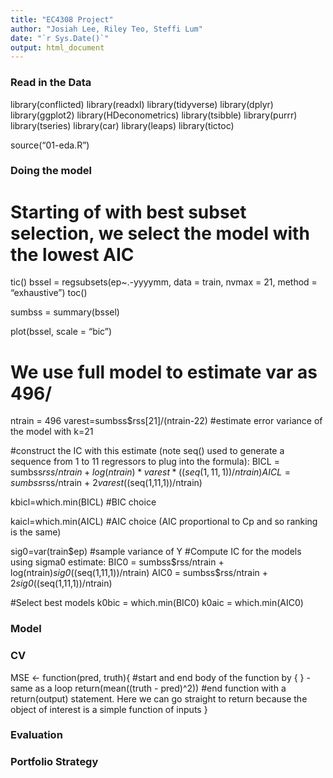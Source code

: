 ```yaml
---
title: "EC4308 Project"
author: "Josiah Lee, Riley Teo, Steffi Lum"
date: "`r Sys.Date()`"
output: html_document
---
```




### Read in the Data
library(conflicted)
library(readxl)
library(tidyverse)
library(dplyr)
library(ggplot2)
library(HDeconometrics)
library(tsibble)
library(purrr)
library(tseries)
library(car)
library(leaps)
library(tictoc)

source("01-eda.R")

### Doing the model 

# Starting of with best subset selection, we select the model with the lowest AIC
tic()
bssel = regsubsets(ep~.-yyyymm, data = train, nvmax = 21, method = "exhaustive")
toc()

sumbss = summary(bssel)

plot(bssel, scale = "bic")

# We use full model to estimate var as 496/
ntrain = 496
varest=sumbss$rss[21]/(ntrain-22) #estimate error variance of the model with k=21


#construct the IC with this estimate (note seq() used to generate a sequence from 1 to 11 regressors to plug into the formula):
BICL = sumbss$rss/ntrain + log(ntrain)*varest*((seq(1,11,1))/ntrain)
AICL = sumbss$rss/ntrain + 2*varest*((seq(1,11,1))/ntrain)

kbicl=which.min(BICL) #BIC choice

kaicl=which.min(AICL)  #AIC choice (AIC proportional to Cp and so ranking is the same)

sig0=var(train$ep) #sample variance of Y
#Compute IC for the models using sigma0 estimate:
BIC0 = sumbss$rss/ntrain + log(ntrain)*sig0*((seq(1,11,1))/ntrain)
AIC0 = sumbss$rss/ntrain + 2*sig0*((seq(1,11,1))/ntrain)

#Select best models
k0bic = which.min(BIC0)
k0aic = which.min(AIC0)



### Model


### CV
MSE <- function(pred, truth){ #start and end body of the function by { } - same as a loop 
  return(mean((truth - pred)^2)) #end function with a return(output) statement. Here we can go straight to return because the object of interest is a simple function of inputs
}


### Evaluation


### Portfolio Strategy

